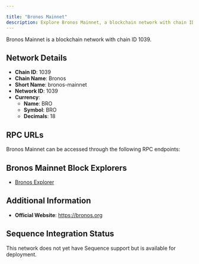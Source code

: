 ```yaml
---

title: "Bronos Mainnet"
description: Explore Bronos Mainnet, a blockchain network with chain ID 1039. Learn about its native currency, BRO, and how to interact with the network.
---
```




Bronos Mainnet is a blockchain network with chain ID 1039.

## Network Details

- **Chain ID**: 1039
- **Chain Name**: Bronos
- **Short Name**: bronos-mainnet
- **Network ID**: 1039
- **Currency**: 
  - **Name**: BRO
  - **Symbol**: BRO
  - **Decimals**: 18

## RPC URLs

Bronos Mainnet can be accessed through the following RPC endpoints:



## Bronos Mainnet Block Explorers

- [Bronos Explorer](https://broscan.bronos.org)

## Additional Information

- **Official Website**: https://bronos.org

## Sequence Integration Status

This network does not yet have Sequence support but is available for deployment.
